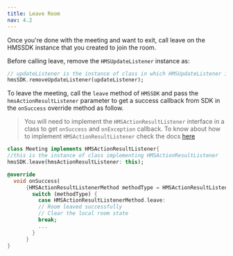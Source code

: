 ```yaml
---
title: Leave Room
nav: 4.2
---
```


Once you're done with the meeting and want to exit, call leave on the HMSSDK instance that you created to join the room.

Before calling leave, remove the `HMSUpdateListener` instance as:

```dart
// updateListener is the instance of class in which HMSUpdateListener is implemented
hmsSDK.removeUpdateListener(updateListener);
```

To leave the meeting, call the `leave` method of `HMSSDK` and pass the `hmsActionResultListener` parameter to get a success callback from SDK in the `onSuccess` override method as follow.

> You will need to implement the `HMSActionResultListener` interface in a class to get `onSuccess` and `onException` callback.
> To know about how to implement `HMSActionResultListener` check the docs [here](/flutter/v2/how--to-guides/listen-to-room-updates/action-result-listeners)

```dart
class Meeting implements HMSActionResultListener{
//this is the instance of class implementing HMSActionResultListener
hmsSDK.leave(hmsActionResultListener: this);

@override
  void onSuccess(
      {HMSActionResultListenerMethod methodType = HMSActionResultListenerMethod.unknown, Map<String, dynamic>? arguments}) {
        switch (methodType) {
          case HMSActionResultListenerMethod.leave:
          // Room leaved successfully
          // Clear the local room state
          break;
          ...
        }
      }
}
```
